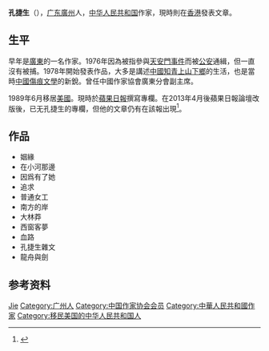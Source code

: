 {{refimprove|time=2018-01-12T09:17:21+00:00}}
{{inappropriate tone|time=2018-01-12T09:17:04+00:00}}
'''孔捷生'''（{{bd|1952年|11月11日|||K孔}}），[[广东|广东]][[廣州|廣州]]人，[[中华人民共和国|中华人民共和国]]作家，現時則在[[香港|香港]]發表文章。

== 生平 ==
早年是[[廣東|廣東]]的一名作家。1976年因為被指參與[[四五运动|天安門事件]]而被[[公安|公安]]通緝，但一直沒有被捕。1978年開始發表作品，大多是講述[[中國|中國]][[知青|知青]][[上山下鄉|上山下鄉]]的生活，也是當時[[中國|中國]][[傷痕文學|傷痕文學]]的新銳。曾任中國作家協會廣東分會副主席。

1989年6月移居[[美國|美國]]。現時於[[蘋果日報|蘋果日報]]撰寫專欄。在2013年4月後蘋果日報論壇改版後，已无孔捷生的專欄，但他的文章仍有在該報出現<ref>{{Cite web |url=http://hk.apple.nextmedia.com/news/art/20160613/19651979 |title=何韻詩和中國飯中國鍋 |access-date=2016-06-13 |archive-date=2017-09-26 |archive-url=https://web.archive.org/web/20170926234019/http://hk.apple.nextmedia.com/news/art/20160613/19651979 |dead-url=no }}</ref>。

== 作品 ==
* 姻緣
* 在小河那邊
* 因爲有了她
* 追求
* 普通女工
* 南方的岸
* 大林莽
* 西窗客夢
* 血路
* 孔捷生雜文
* 龍舟與劍

== 参考资料 ==
{{reflist}}

{{中国作家协会第四届理事会}}

{{Authority control}}
{{DEFAULTSORT:Kong孔}}
[[Category:孔姓|Jie]]
[[Category:广州人|Category:广州人]]
[[Category:中国作家协会会员|Category:中国作家协会会员]]
[[Category:中華人民共和國作家|Category:中華人民共和國作家]]
[[Category:移民美国的中华人民共和国人|Category:移民美国的中华人民共和国人]]